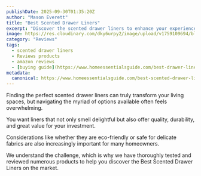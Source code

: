 ```yaml
---
publishDate: 2025-09-30T01:35:20Z
author: "Mason Everett"
title: "Best Scented Drawer Liners"
excerpt: "Discover the scented drawer liners to enhance your experience. Find top solutions based on thorough testing and reviews."
image: https://res.cloudinary.com/dky6urpy2/image/upload/v1759109694/blog_image_1759109694_k2warr.webp
category: "Reviews"
tags:
  - scented drawer liners
  - Reviews products
  - amazon reviews
  - [buying guide](https://www.homeessentialsguide.com/best-drawer-liners-for-kitchen)
metadata:
  canonical: https://www.homeessentialsguide.com/best-scented-drawer-liners
---
```



<p>
Finding the perfect scented drawer liners can truly transform your living spaces, but navigating the myriad of options available often feels overwhelming.
</p>
<p>
You want liners that not only smell delightful but also offer quality, durability, and great value for your investment.
</p>
<p>
Considerations like whether they are eco-friendly or safe for delicate fabrics are also increasingly important for many homeowners.
</p>
<p>
We understand the challenge, which is why we have thoroughly tested and reviewed numerous products to help you discover the Best Scented Drawer Liners on the market.
</p>
<p>